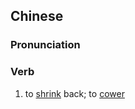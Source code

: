 {{also|退缩}}
==Chinese==
{{zh-forms|s=退缩}}

===Pronunciation===
{{zh-pron
|m=tuìsuō
|c=teoi3 suk1
|h=pfs=thui-suk
|mn=qz:thèr-sok/xm:thòe-sok/zz:thòe-siok
|cat=v
}}

===Verb===
{{zh-verb}}

# to [[shrink]] back; to [[cower]]